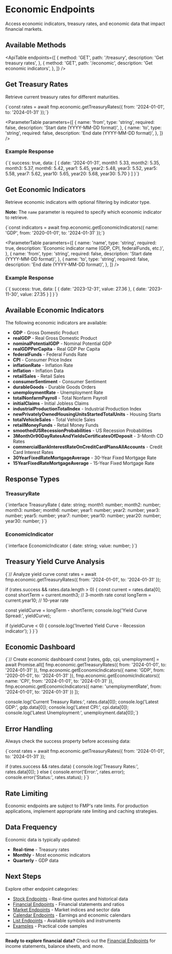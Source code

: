 # Economic Endpoints

Access economic indicators, treasury rates, and economic data that impact financial markets.

## Available Methods

<ApiTable
  endpoints={[
    {
      method: 'GET',
      path: '/treasury',
      description: 'Get treasury rates',
    },
    {
      method: 'GET',
      path: '/economic',
      description: 'Get economic indicators',
    },
  ]}
/>

## Get Treasury Rates

Retrieve current treasury rates for different maturities.

<CodeBlock language="typescript">
  {`const rates = await fmp.economic.getTreasuryRates({
    from: '2024-01-01',
    to: '2024-01-31'
});`}
</CodeBlock>

<ParameterTable
  parameters={[
    {
      name: 'from',
      type: 'string',
      required: false,
      description: 'Start date (YYYY-MM-DD format)',
    },
    {
      name: 'to',
      type: 'string',
      required: false,
      description: 'End date (YYYY-MM-DD format)',
    },
  ]}
/>

### Example Response

<CodeBlock language="typescript">
  {`{
    success: true,
    data: [
      {
        date: '2024-01-31',
        month1: 5.33,
        month2: 5.35,
        month3: 5.37,
        month6: 5.42,
        year1: 5.45,
        year2: 5.48,
        year3: 5.52,
        year5: 5.58,
        year7: 5.62,
        year10: 5.65,
        year20: 5.68,
        year30: 5.70
      }
    ]
}`}
</CodeBlock>

## Get Economic Indicators

Retrieve economic indicators with optional filtering by indicator type.

**Note:** The `name` parameter is required to specify which economic indicator to retrieve.

<CodeBlock language="typescript">
  {`const indicators = await fmp.economic.getEconomicIndicators({
    name: 'GDP',
    from: '2020-01-01',
    to: '2024-01-31'
});`}
</CodeBlock>

<ParameterTable
  parameters={[
    {
      name: 'name',
      type: 'string',
      required: true,
      description: 'Economic indicator name (GDP, CPI, federalFunds, etc.)',
    },
    {
      name: 'from',
      type: 'string',
      required: false,
      description: 'Start date (YYYY-MM-DD format)',
    },
    {
      name: 'to',
      type: 'string',
      required: false,
      description: 'End date (YYYY-MM-DD format)',
    },
  ]}
/>

### Example Response

<CodeBlock language="typescript">
  {`{
    success: true,
    data: [
      {
        date: '2023-12-31',
        value: 27.36
      },
      {
        date: '2023-11-30',
        value: 27.35
      }
    ]
}`}
</CodeBlock>

## Available Economic Indicators

The following economic indicators are available:

- **GDP** - Gross Domestic Product
- **realGDP** - Real Gross Domestic Product
- **nominalPotentialGDP** - Nominal Potential GDP
- **realGDPPerCapita** - Real GDP Per Capita
- **federalFunds** - Federal Funds Rate
- **CPI** - Consumer Price Index
- **inflationRate** - Inflation Rate
- **inflation** - Inflation Data
- **retailSales** - Retail Sales
- **consumerSentiment** - Consumer Sentiment
- **durableGoods** - Durable Goods Orders
- **unemploymentRate** - Unemployment Rate
- **totalNonfarmPayroll** - Total Nonfarm Payroll
- **initialClaims** - Initial Jobless Claims
- **industrialProductionTotalIndex** - Industrial Production Index
- **newPrivatelyOwnedHousingUnitsStartedTotalUnits** - Housing Starts
- **totalVehicleSales** - Total Vehicle Sales
- **retailMoneyFunds** - Retail Money Funds
- **smoothedUSRecessionProbabilities** - US Recession Probabilities
- **3MonthOr90DayRatesAndYieldsCertificatesOfDeposit** - 3-Month CD Rates
- **commercialBankInterestRateOnCreditCardPlansAllAccounts** - Credit Card Interest Rates
- **30YearFixedRateMortgageAverage** - 30-Year Fixed Mortgage Rate
- **15YearFixedRateMortgageAverage** - 15-Year Fixed Mortgage Rate

## Response Types

### TreasuryRate

<CodeBlock language="typescript">
  {`interface TreasuryRate {
  date: string;
  month1: number;
  month2: number;
  month3: number;
  month6: number;
  year1: number;
  year2: number;
  year3: number;
  year5: number;
  year7: number;
  year10: number;
  year20: number;
  year30: number;
}`}
</CodeBlock>

### EconomicIndicator

<CodeBlock language="typescript">
  {`interface EconomicIndicator {
  date: string;
  value: number;
}`}
</CodeBlock>

## Treasury Yield Curve Analysis

<CodeBlock language="typescript">
{`// Analyze yield curve
const rates = await fmp.economic.getTreasuryRates({
  from: '2024-01-01',
  to: '2024-01-31'
});

if (rates.success && rates.data.length > 0) {
const current = rates.data[0];
const shortTerm = current.month3; // 3-month rate
const longTerm = current.year10; // 10-year rate

const yieldCurve = longTerm - shortTerm;
console.log('Yield Curve Spread:', yieldCurve);

if (yieldCurve < 0) {
console.log('Inverted Yield Curve - Recession indicator');
}
}`}

</CodeBlock>

## Economic Dashboard

<CodeBlock language="typescript">
{`// Create economic dashboard
const [rates, gdp, cpi, unemployment] = await Promise.all([
  fmp.economic.getTreasuryRates({ from: '2024-01-01', to: '2024-01-31' }),
  fmp.economic.getEconomicIndicators({ name: 'GDP', from: '2020-01-01', to: '2024-01-31' }),
  fmp.economic.getEconomicIndicators({ name: 'CPI', from: '2024-01-01', to: '2024-01-31' }),
  fmp.economic.getEconomicIndicators({ name: 'unemploymentRate', from: '2024-01-01', to: '2024-01-31' })
]);

console.log('Current Treasury Rates:', rates.data[0]);
console.log('Latest GDP:', gdp.data[0]);
console.log('Latest CPI:', cpi.data[0]);
console.log('Latest Unemployment:', unemployment.data[0]);`}

</CodeBlock>

## Error Handling

Always check the success property before accessing data:

<CodeBlock language="typescript">
{`const rates = await fmp.economic.getTreasuryRates({
  from: '2024-01-01',
  to: '2024-01-31'
});

if (rates.success && rates.data) {
console.log('Treasury Rates:', rates.data[0]);
} else {
console.error('Error:', rates.error);
console.error('Status:', rates.status);
}`}

</CodeBlock>

## Rate Limiting

Economic endpoints are subject to FMP's rate limits. For production applications, implement appropriate rate limiting and caching strategies.

## Data Frequency

Economic data is typically updated:

- **Real-time** - Treasury rates
- **Monthly** - Most economic indicators
- **Quarterly** - GDP data

## Next Steps

Explore other endpoint categories:

- [Stock Endpoints](/docs/api/stock) - Real-time quotes and historical data
- [Financial Endpoints](/docs/api/financial) - Financial statements and ratios
- [Market Endpoints](/docs/api/market) - Market indices and sector data
- [Calendar Endpoints](/docs/api/calendar) - Earnings and economic calendars
- [List Endpoints](/docs/api/list) - Available symbols and instruments
- [Examples](/docs/examples) - Practical code samples

---

**Ready to explore financial data?** Check out the [Financial Endpoints](/docs/api/financial) for income statements, balance sheets, and more.
